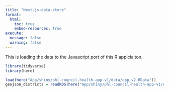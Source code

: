 ```yaml
---
title: "Next-js-data-store"
format: 
  html:
    toc: true
    embed-resources: true
execute: 
  message: false
  warning: false
---
```


This is loading the data to the Javascript port of this R applciaiton. 


```r
library(tidyverse)
library(here)

load(here("App/shiny/phl-council-health-app-v1/data/app_v2.RData"))
geojson_districts = readRDS(here("App/shiny/phl-council-health-app-v1/data/geojson_districts_simp.rds"))



```

